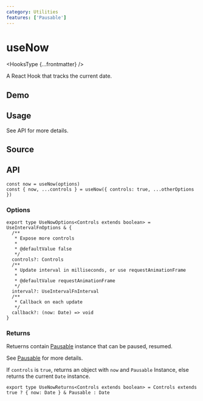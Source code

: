 ```yaml
---
category: Utilities
features: ['Pausable']
---
```


# useNow


<HooksType {...frontmatter} />

A React Hook that tracks the current date.

## Demo


<App />

## Usage

See API for more details.

## Source


<Source />

## API

```tsx
const now = useNow(options)
const { now, ...controls } = useNow({ controls: true, ...otherOptions })
```

### Options

```tsx
export type UseNowOptions<Controls extends boolean> = UseIntervalFnOptions & {
  /**
   * Expose more controls
   *
   * @defaultValue false
   */
  controls?: Controls
  /**
   * Update interval in milliseconds, or use requestAnimationFrame
   *
   * @defaultValue requestAnimationFrame
   */
  interval?: UseIntervalFnInterval
  /**
   * Callback on each update
   */
  callback?: (now: Date) => void
}
```

### Returns

Retuerns contain [Pausable](/docs/features/pausable) instance that can be paused, resumed.

See [Pausable](/docs/features/pausable) for more details.

If `controls` is `true`, returns an object with `now` and `Pausable` Instance, else returns the current `Date` instance.

```tsx
export type UseNowReturns<Controls extends boolean> = Controls extends true ? { now: Date } & Pausable : Date
```
